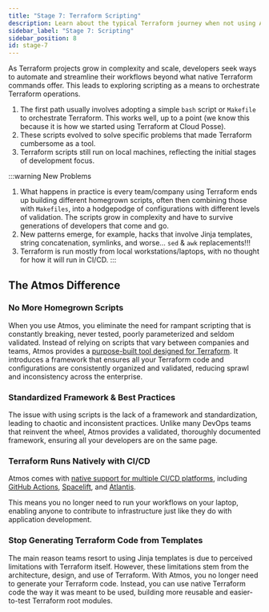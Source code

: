 ```yaml
---
title: "Stage 7: Terraform Scripting"
description: Learn about the typical Terraform journey when not using Atmos.
sidebar_label: "Stage 7: Scripting"
sidebar_position: 8
id: stage-7
---
```


As Terraform projects grow in complexity and scale, developers seek ways to automate and streamline their workflows beyond what native Terraform commands offer. This leads to exploring scripting as a means to orchestrate Terraform operations.

1. The first path usually involves adopting a simple `bash` script or `Makefile` to orchestrate Terraform. This works well, up to a point (we know this because it is how we started using Terraform at Cloud Posse).
2. These scripts evolved to solve specific problems that made Terraform cumbersome as a tool.
3. Terraform scripts still run on local machines, reflecting the initial stages of development focus.

:::warning New Problems
1. What happens in practice is every team/company using Terraform ends up building different homegrown scripts, 
   often then combining those with `Makefiles`, into a hodgepodge of configurations with different levels of validation. 
   The scripts grow in complexity and have to survive generations of developers that come and go.
2. New patterns emerge, for example, hacks that involve Jinja templates, string concatenation, symlinks, and worse... 
   `sed` & `awk` replacements!!!
3. Terraform is run mostly from local workstations/laptops, with no thought for how it will run in CI/CD.
:::

## The Atmos Difference

### No More Homegrown Scripts

When you use Atmos, you eliminate the need for rampant scripting that is constantly breaking, never tested, poorly parameterized and seldom validated. 
Instead of relying on scripts that vary between companies and teams, Atmos provides a [purpose-built tool designed for Terraform](/core-concepts/terraform). 
It introduces a framework that ensures all your Terraform code and configurations are consistently organized and validated, 
reducing sprawl and inconsistency across the enterprise.

### Standardized Framework & Best Practices

The issue with using scripts is the lack of a framework and standardization, leading to chaotic and inconsistent practices. 
Unlike many DevOps teams that reinvent the wheel, Atmos provides a validated, thoroughly documented framework, ensuring all
your developers are on the same page.

### Terraform Runs Natively with CI/CD

Atmos comes with [native support for multiple CI/CD platforms](/integrations), including [GitHub Actions](/integrations/github-actions),
[Spacelift](/integrations/spacelift), and [Atlantis](/integrations/atlantis). 

This means you no longer need to run your workflows on your laptop, enabling anyone to contribute to infrastructure
just like they do with application development.

### Stop Generating Terraform Code from Templates
The main reason teams resort to using Jinja templates is due to perceived limitations with Terraform itself. 
However, these limitations stem from the architecture, design, and use of Terraform. With Atmos, you no longer need to generate your Terraform code. Instead, you can use native Terraform code the way it was meant to be used, building more reusable and easier-to-test Terraform root modules.

